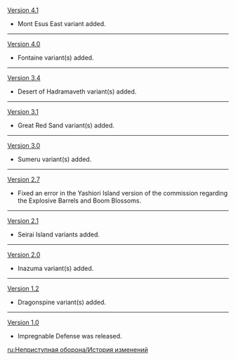 {{Change History/Header}}
[[Version 4.1]]
*Mont Esus East variant added.
----
[[Version 4.0]]
*Fontaine variant(s) added.
----
[[Version 3.4]]
*Desert of Hadramaveth variant(s) added.
----
[[Version 3.1]]
*Great Red Sand variant(s) added.
----
[[Version 3.0]]
*Sumeru variant(s) added.
----
[[Version 2.7]]
*Fixed an error in the Yashiori Island version of the commission regarding the Explosive Barrels and Boom Blossoms.
----
[[Version 2.1]]
*Seirai Island variants added.
----
[[Version 2.0]]
*Inazuma variant(s) added.
----
[[Version 1.2]]
*Dragonspine variant(s) added.
----
[[Version 1.0]]
*Impregnable Defense was released.
<noinclude>


[[ru:Неприступная оборона/История изменений]]
</noinclude>